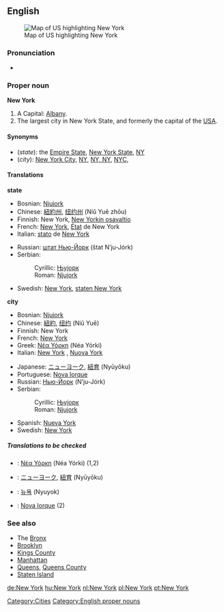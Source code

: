 ==English==
[[Image:map of USA highlighting New York.png|thumb|right|Map of US highlighting New York]]
===Pronunciation===
*{{audio|en-us-New York.ogg|Audio (US)}}

===Proper noun===
{{wikipedia}}
'''New York'''
#A {{USstate}} Capital: [[Albany]].
#The largest city in New York State, and formerly the capital of the [[USA]].

====Synonyms====
*(''state''): the [[Empire State]], [[New York State]], [[NY]]
*(''city''): [[New York City]], [[NY]], [[NY, NY]], [[NYC]],

====Translations====
'''state'''
{{top}}
*Bosnian: [[Njujork#Bosnian|Njujork]] {{m}}
*Chinese: [[紐約州]], [[纽约州]] (Niǔ Yuē zhōu)
*Finnish: New York, [[New Yorkin osavaltio]]
*French: [[New York#French|New York]], [[état|État]] de New York {{m}}
*Italian: [[stato]] de [[New York#Italian|New York]] {{m}}
{{mid}}
*Russian: [[шт. Нью-Йорк|штат Нью-Йорк]] (štat N’ju-Jórk) {{m}}
*Serbian:
*:Cyrillic: [[Њујорк#Serbian|Њујорк]] {{m}}
*:Roman: [[Njujork#Serbian|Njujork]] {{m}}
*Swedish: [[New York#Swedish|New York]], [[staten New York]]
{{bottom}}

'''city'''
{{top}}
*Bosnian: [[Njujork#Bosnian|Njujork]] {{m}}
*Chinese: [[紐約]], [[纽约]] (Niǔ Yuē)
*Finnish: New York
*French: [[New York#French|New York]]
*Greek: [[Νέα Υόρκη]] (Néa Yórki) {{f}}
*Italian: [[New York#Italian|New York]] {{f}}, [[Nuova York]] {{f}}
{{mid}}
*Japanese: [[ニューヨーク]], [[紐育]] (Nyūyōku)
*Portuguese: [[Nova Iorque]] {{f}}
*Russian: [[Нью-Йорк]] (N’ju-Jórk) {{m}}
*Serbian:
*:Cyrillic: [[Њујорк#Serbian|Њујорк]] {{m}}
*:Roman: [[Njujork#Serbian|Njujork]] {{m}}
*Spanish: [[Nueva York]] {{f}}
*Swedish: [[New York#Swedish|New York]]
{{bottom}}

=====Translations to be checked=====
<!--Remove this section once all of the translations below have been moved into the tables above.-->
{{checktrans}}

*{{ttbc|Greek}}: [[Νέα Υόρκη]] (Néa Yórki) {{f}} (1,2)
*{{ttbc|Japanese}}: [[ニューヨーク]], [[紐育]] (Nyūyōku)
*{{ttbc|Korean}}: [[뉴욕]] (Nyuyok)
*{{ttbc|Portuguese}}: [[Nova Iorque]] {{f}} (2)

===See also===
*The [[Bronx]]
*[[Brooklyn]]
*[[Kings County]]
*[[Manhattan]]
*[[Queens]], [[Queens County]]
*[[Staten Island]]
<!-- all very interesting, but this are have no linguistic connection:
*[[Wall Street]]
*[[Tri-State Region]]
*[[Statue of Liberty]]
*[[Empire State Building]]
*[[WTC]]
*[[WFC]]
*[[Freedom Tower]]
*[[Ellis Island]]
*[[United Nations]]
*[[Central Park]]
*[[Metropolitan Museum of Art]]
*[[Museum of Modern Art]]
-->

[[Category:Cities]]
[[Category:English proper nouns]]

[[de:New York]]
[[hu:New York]]
[[nl:New York]]
[[pl:New York]]
[[pt:New York]]
